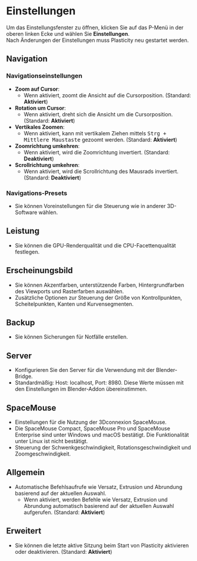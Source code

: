 # Einstellungen  

Um das Einstellungsfenster zu öffnen, klicken Sie auf das P-Menü in der oberen linken Ecke und wählen Sie **Einstellungen**.  
Nach Änderungen der Einstellungen muss Plasticity neu gestartet werden.  

## Navigation  

### Navigationseinstellungen  

- **Zoom auf Cursor**:  
    - Wenn aktiviert, zoomt die Ansicht auf die Cursorposition. (Standard: **Aktiviert**)  
- **Rotation um Cursor**:  
    - Wenn aktiviert, dreht sich die Ansicht um die Cursorposition. (Standard: **Aktiviert**)  
- **Vertikales Zoomen**:  
    - Wenn aktiviert, kann mit vertikalem Ziehen mittels <kbd>Strg + Mittlere Maustaste</kbd> gezoomt werden. (Standard: **Aktiviert**)  
- **Zoomrichtung umkehren**:  
    - Wenn aktiviert, wird die Zoomrichtung invertiert. (Standard: **Deaktiviert**)  
- **Scrollrichtung umkehren**:  
    - Wenn aktiviert, wird die Scrollrichtung des Mausrads invertiert. (Standard: **Deaktiviert**)  

### Navigations-Presets  

- Sie können Voreinstellungen für die Steuerung wie in anderer 3D-Software wählen.  

## Leistung  

- Sie können die GPU-Renderqualität und die CPU-Facettenqualität festlegen.  

## Erscheinungsbild  

- Sie können Akzentfarben, unterstützende Farben, Hintergrundfarben des Viewports und Rasterfarben auswählen.  
- Zusätzliche Optionen zur Steuerung der Größe von Kontrollpunkten, Scheitelpunkten, Kanten und Kurvensegmenten.  

## Backup  

- Sie können Sicherungen für Notfälle erstellen.  

## Server  

- Konfigurieren Sie den Server für die Verwendung mit der Blender-Bridge.  
- Standardmäßig: Host: localhost, Port: 8980. Diese Werte müssen mit den Einstellungen im Blender-Addon übereinstimmen.  

## SpaceMouse  

- Einstellungen für die Nutzung der 3Dconnexion SpaceMouse.  
- Die SpaceMouse Compact, SpaceMouse Pro und SpaceMouse Enterprise sind unter Windows und macOS bestätigt. Die Funktionalität unter Linux ist nicht bestätigt.  
- Steuerung der Schwenkgeschwindigkeit, Rotationsgeschwindigkeit und Zoomgeschwindigkeit.  

## Allgemein  

- Automatische Befehlsaufrufe wie Versatz, Extrusion und Abrundung basierend auf der aktuellen Auswahl.  
    - Wenn aktiviert, werden Befehle wie Versatz, Extrusion und Abrundung automatisch basierend auf der aktuellen Auswahl aufgerufen. (Standard: **Aktiviert**)  

## Erweitert  

- Sie können die letzte aktive Sitzung beim Start von Plasticity aktivieren oder deaktivieren. (Standard: **Aktiviert**)  
